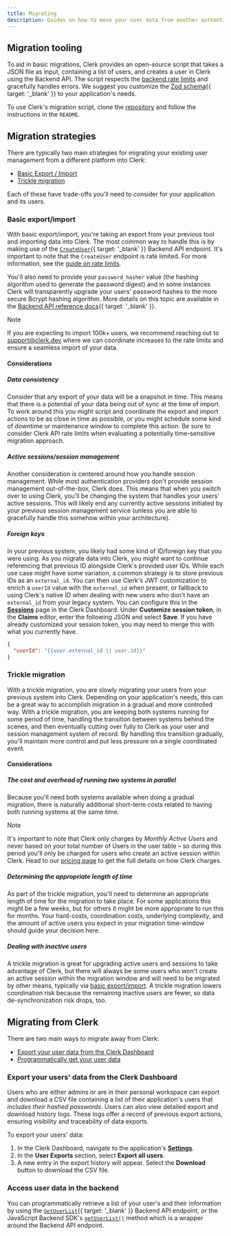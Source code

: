 ```yaml
---
title: Migrating
description: Guides on how to move your user data from another authentication platform to Clerk.
---
```


## Migration tooling

To aid in basic migrations, Clerk provides an open-source script that takes a JSON file as input, containing a list of users, and creates a user in Clerk using the Backend API. The script respects the [backend rate limits](/docs/guides/how-clerk-works/system-limits#backend-api-requests) and gracefully handles errors. We suggest you customize the [Zod schema](https://github.com/clerk/migration-script/blob/main/index.ts#L25-L43){{ target: '_blank' }} to your application's needs.

To use Clerk's migration script, clone the [repository](https://github.com/clerk/migration-script) and follow the instructions in the `README`.

## Migration strategies

There are typically two main strategies for migrating your existing user management from a different platform into Clerk:

- [Basic Export / Import](#basic-export-import)
- [Trickle migration](#trickle-migration)

Each of these have trade-offs you'll need to consider for your application and its users.

### Basic export/import

With basic export/import, you're taking an export from your previous tool and importing data into Clerk. The most common way to handle this is by making use of the [`CreateUser`](/docs/reference/backend-api/tag/Users#operation/CreateUser){{ target: '_blank' }} Backend API endpoint. It's important to note that the `CreateUser` endpoint is rate limited. For more information, see the [guide on rate limits](/docs/guides/how-clerk-works/system-limits#backend-api-requests).

You'll also need to provide your `password_hasher` value (the hashing algorithm used to generate the password digest) and in some instances Clerk will transparently upgrade your users' password hashes to the more secure Bcrypt hashing algorithm. More details on this topic are available in the [Backend API reference docs](/docs/reference/backend-api/tag/Users#operation/CreateUser!path=password_hasher\&t=request){{ target: '_blank' }}.

> [!NOTE]
> If you are expecting to import 100k+ users, we recommend reaching out to [support@clerk.dev](mailto:support@clerk.dev) where we can coordinate increases to the rate limits and ensure a seamless import of your data.

#### Considerations

##### Data consistency

Consider that any export of your data will be a snapshot in time. This means that there is a potential of your data being out of sync at the time of import. To work around this you might script and coordinate the export and import actions to be as close in time as possible, or you might schedule some kind of downtime or maintenance window to complete this action. Be sure to consider Clerk API rate limits when evaluating a potentially time-sensitive migration approach.

##### Active sessions/session management

Another consideration is centered around how you handle session management. While most authentication providers don't provide session management out-of-the-box, Clerk does. This means that when you switch over to using Clerk, you'll be changing the system that handles your users' active sessions. This will likely end any currently active sessions initiated by your previous session management service (unless you are able to gracefully handle this somehow within your architecture).

##### Foreign keys

In your previous system, you likely had some kind of ID/foreign key that you were using. As you migrate data into Clerk, you might want to continue referencing that previous ID alongside Clerk's provided user IDs. While each use case might have some variation, a common strategy is to store previous IDs as an `external_id`. You can then use Clerk's JWT customization to enrich a `userId` value with the `external_id` when present, or fallback to using Clerk's native ID when dealing with new users who don't have an `external_id` from your legacy system. You can configure this in the [**Sessions**](https://dashboard.clerk.com/last-active?path=sessions) page in the Clerk Dashboard. Under **Customize session token**, in the **Claims** editor, enter the following JSON and select **Save**. If you have already customized your session token, you may need to merge this with what you currently have.

```json
{
  "userId": "{{user.external_id || user.id}}"
}
```

### Trickle migration

With a trickle migration, you are slowly migrating your users from your previous system into Clerk. Depending on your application's needs, this can be a great way to accomplish migration in a gradual and more controlled way. With a trickle migration, you are keeping both systems running for some period of time, handling the transition between systems behind the scenes, and then eventually cutting over fully to Clerk as your user and session management system of record. By handling this transition gradually, you'll maintain more control and put less pressure on a single coordinated event.

#### Considerations

##### The cost and overhead of running two systems in parallel

Because you'll need both systems available when doing a gradual migration, there is naturally additional short-term costs related to having both running systems at the same time.

> [!NOTE]
> It's important to note that Clerk only charges by _Monthly Active Users_ and never based on your total number of Users in the user table – so during this period you'll only be charged for users who create an active session within Clerk. Head to our [pricing page](/pricing) to get the full details on how Clerk charges.

##### Determining the appropriate length of time

As part of the trickle migration, you'll need to determine an appropriate length of time for the migration to take place. For some applications this might be a few weeks, but for others it might be more appropriate to run this for months. Your hard-costs, coordination costs, underlying complexity, and the amount of active users you expect in your migration time-window should guide your decision here.

##### Dealing with inactive users

A trickle migration is great for upgrading active users and sessions to take advantage of Clerk, but there will always be some users who won't create an active session within the migration window and will need to be migrated by other means, typically via [basic export/import](#basic-export-import). A trickle migration lowers coordination risk because the remaining inactive users are fewer, so data de-synchronization risk drops, too.

## Migrating from Clerk

There are two main ways to migrate away from Clerk:

- [Export your user data from the Clerk Dashboard](#export-your-users-data-from-the-clerk-dashboard)
- [Programmatically get your user data](#access-user-data-in-the-backend)

### Export your users' data from the Clerk Dashboard

Users who are either admins or are in their personal workspace can export and download a CSV file containing a list of their application's users that _includes their hashed passwords_. Users can also view detailed export and download history logs. These logs offer a record of previous export actions, ensuring visibility and traceability of data exports.

To export your users' data:

1. In the Clerk Dashboard, navigate to the application's [**Settings**](https://dashboard.clerk.com/last-active?path=settings).
1. In the **User Exports** section, select **Export all users**.
1. A new entry in the export history will appear. Select the **Download** button to download the CSV file.

### Access user data in the backend

You can programmatically retrieve a list of your user's and their information by using the [`GetUserList`](/docs/reference/backend-api/tag/Users#operation/GetUserList){{ target: '_blank' }} Backend API endpoint, or the JavaScript Backend SDK's [`getUserList()`](/docs/references/backend/user/get-user-list) method which is a wrapper around the Backend API endpoint.
